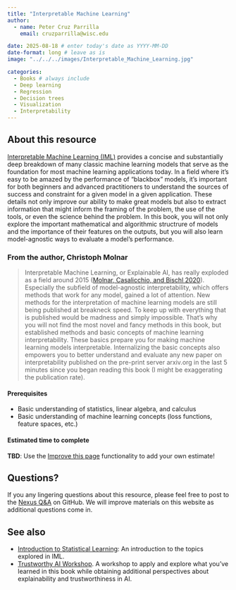 ```yaml
---
title: "Interpretable Machine Learning"
author: 
  - name: Peter Cruz Parrilla 
    email: cruzparrilla@wisc.edu 

date: 2025-08-18 # enter today's date as YYYY-MM-DD
date-format: long # leave as is
image: "../../../images/Interpretable_Machine_Learning.jpg"

categories: 
  - Books # always include
  - Deep learning
  - Regression
  - Decision trees
  - Visualization 
  - Interpretability 
---
```

## About this resource

[Interpretable Machine Learning (IML)](https://christophm.github.io/interpretable-ml-book/interpretability.html) provides a concise and substantially deep breakdown of many classic machine learning models that serve as the foundation for most machine learning applications today. In a field where it's easy to be amazed by the performance of "blackbox" models, it's important for both beginners and advanced practitioners to understand the sources of success and constraint for a given model in a given application. These details not only improve our ability to make great models but also to extract information that might inform the framing of the problem, the use of the tools, or even the science behind the problem. In this book, you will not only explore the important mathematical and algorithmic structrure of models and the importance of their features on the outputs, but you will also learn model-agnostic ways to evaluate a model's performance. 

### From the author, Christoph Molnar

> Interpretable Machine Learning, or Explainable AI, has really exploded as a field around 2015 ([Molnar, Casalicchio, and Bischl 2020](https://doi.org/10.1007/978-3-030-65965-3_28)). Especially the subfield of model-agnostic interpretability, which offers methods that work for any model, gained a lot of attention. New methods for the interpretation of machine learning models are still being published at breakneck speed. To keep up with everything that is published would be madness and simply impossible. That’s why you will not find the most novel and fancy methods in this book, but established methods and basic concepts of machine learning interpretability. These basics prepare you for making machine learning models interpretable. Internalizing the basic concepts also empowers you to better understand and evaluate any new paper on interpretability published on the pre-print server arxiv.org in the last 5 minutes since you began reading this book (I might be exaggerating the publication rate).

#### Prerequisites

- Basic understanding of statistics, linear algebra, and calculus
- Basic understanding of machine learning concepts (loss functions, feature spaces, etc.)

#### Estimated time to complete 

**TBD**: Use the [Improve this page](https://github.com/UW-Madison-DataScience/ML-X-Nexus/edit/main/Learn/Books/{Name}.qmd) functionality to add your own estimate!

## Questions?
If you any lingering questions about this resource, please feel free to post to the [Nexus Q&A](https://github.com/UW-Madison-DataScience/ML-X-Nexus/discussions/categories/q-a) on GitHub. We will improve materials on this website as additional questions come in.

## See also
<!-- MARKDOWN COMMENT: Please Check the existing resources on Nexus to see if any other related resources (e.g., related books/videos, blog posts commenting on the resource, alternative approaches/frameworks, etc.) should be linked below. You may also link to resources which aren't currently on the Nexus platform, if applicable. If you're feeling ambitious, you may wish to post those to Nexus as well!  -->
- [Introduction to Statistical Learning](https://uw-madison-datascience.github.io/ML-X-Nexus/Learn/Books/Intro-StatisticalLearning_JamesGareth-DanielaWitten-HastieTrevor-TibshiraniRob.html): An introduction to the topics explored in IML. 
- [Trustworthy AI Workshop](https://uw-madison-datascience.github.io/ML-X-Nexus/Learn/Workshops/TrustworthyAI_Explainability-Bias-Fairness-OODdetection.html). A workshop to apply and explore what you've learned in this book while obtaining additional perspectives about explainability and trustworthiness in AI.
